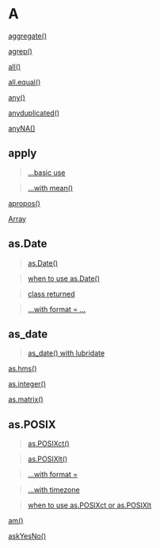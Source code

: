 # A {-}

[aggregate()](https://linkedin-learning.pxf.io/rweekly_aggregate)

[agrep()](https://linkedin-learning.pxf.io/Rweekly_fuzzymatch)

[all()](https://linkedin-learning.pxf.io/Rweekly_anyall)

[all.equal()](https://linkedin-learning.pxf.io/Rweekly_anyall)

[any()](https://linkedin-learning.pxf.io/Rweekly_anyall)

[anyduplicated()](https://linkedin-learning.pxf.io/Rweekly_anyall)

[anyNA()](https://linkedin-learning.pxf.io/rweekly_na)

## apply {-}

> [...basic use](https://linkedin-learning.pxf.io/apply)

> [...with mean()](https://linkedin-learning.pxf.io/rweekly_colmeans)

[apropos()](https://linkedin-learning.pxf.io/apply)

[Array](https://linkedin-learning.pxf.io/rweekly_array)

## as.Date{-}

> [as.Date()](https://linkedin-learning.pxf.io/rdatesHowstored)

> [when to use as.Date()](https://linkedin-learning.pxf.io/rdatesChooseTool)

> [class returned](https://linkedin-learning.pxf.io/rdatesDateClass)

> [...with format = ...](https://linkedin-learning.pxf.io/rdatesStringFormat)

## as_date{-}

>[as_date() with lubridate](https://linkedin-learning.pxf.io/rdatesLubridateParsing)

[as.hms()](https://linkedin-learning.pxf.io/rdatesLubridateParsing)

[as.integer()](https://linkedin-learning.pxf.io/rweekly_round)

[as.matrix()](https://linkedin-learning.pxf.io/rweekly_matrixRowColumn)

## as.POSIX{-}

>[as.POSIXct()](https://linkedin-learning.pxf.io/rdatesHowstored)

>[as.POSIXlt()](https://linkedin-learning.pxf.io/rdatesHowstored)

>[...with format = ](https://linkedin-learning.pxf.io/rdatesDSTTZ)

>[...with timezone ](https://linkedin-learning.pxf.io/rdatesDSTTZ)

>[when to use as.POSIXct or as.POSIXlt](https://linkedin-learning.pxf.io/rdatesChooseTool)

[am()](https://linkedin-learning.pxf.io/rdatesGetSetLubridate)

[askYesNo()](linkedin-learning.pxf.io/rweekly_askyesno)
